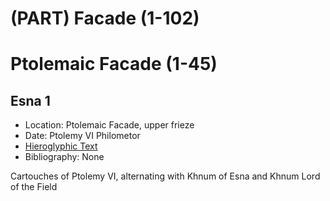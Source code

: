 # (PART) Facade (1-102) {-}

# Ptolemaic Facade (1-45) {-}

## Esna 1 {-}

- Location: Ptolemaic Facade, upper frieze
- Date: Ptolemy VI Philometor
- [Hieroglyphic Text](https://www.ifao.egnet.net/uploads/publications/enligne/Temples-Esna002.pdf#page=67){target="_blank"}
- Bibliography: None
  
Cartouches of Ptolemy VI, alternating with Khnum of Esna and Khnum Lord of the Field  
